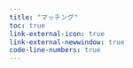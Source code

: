 ```yaml
---
title: "マッチング"
toc: true
link-external-icon: true
link-external-newwindow: true
code-line-numbers: true
---
```


